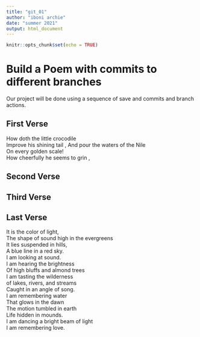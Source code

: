 ```yaml
---
title: "git_01"
author: "iboni archie"
date: "summer 2021"
output: html_document
---
```


```r
knitr::opts_chunk$set(echo = TRUE)
```
# Build a Poem with commits to different branches
Our project will be done using a sequence of save and commits and branch actions.
<!-- Do not modify or change any text in "!--" bracketed areas such as this --- these are instructions to
you, if you change any of this the git program will notice it and compromise your git merging strategy !-->

## First Verse 
How doth the little crocodile  
Improve his shining tail , And pour the waters of the Nile  
On every golden scale!  
How cheerfully he seems to grin ,  

## Second Verse
<!--Put the first five lines of a poem by Robert Frost here!-->

## Third Verse
<!--Put the first two verses of The Walrus and the Carpenter here!-->

## Last Verse
It is the color of light,  
The shape of sound high in the evergreens  
It lies suspended in hills,  
A blue line in a red sky.  
I am looking at sound.  
I am hearing the brightness  
Of high bluffs and almond trees  
I am tasting the wilderness  
of lakes, rivers, and streams  
Caught in an angle of song.  
I am remembering water  
That glows in the dawn  
The motion tumbled in earth  
Life hidden in mounds.  
I am dancing a bright beam of light  
I am remembering love.  
